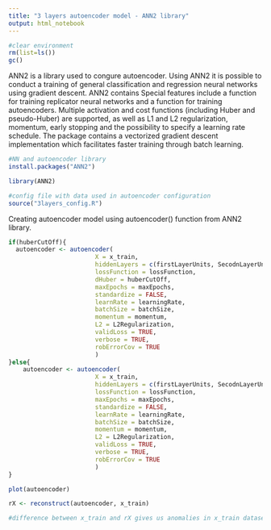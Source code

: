 ```yaml
---
title: "3 layers autoencoder model - ANN2 library"
output: html_notebook
---
```


```r
#clear environment
rm(list=ls())
gc()
```
ANN2 is a library used to congure autoencoder. Using ANN2 it is possible to conduct a
training of general classification and regression neural networks using gradient descent. ANN2 contains Special features include a function for training replicator neural networks and a function for training autoencoders. Multiple activation and cost functions (including Huber and pseudo-Huber) are supported, as well as L1 and L2 regularization, momentum, early stopping and the possibility to specify a learning rate schedule. The package contains a vectorized gradient descent implementation which facilitates faster training through batch learning.
```r
#NN and autoencoder library
install.packages("ANN2")

library(ANN2)

#config file with data used in autoencoder configuration
source("3layers_config.R")

```


Creating autoencoder model using autoencoder() function from ANN2 library.
```r

if(huberCutOff){
  autoencoder <- autoencoder(
                        X = x_train, 
                        hiddenLayers = c(firstLayerUnits, SecodnLayerUnits, ThirdLayerUnits),
                        lossFunction = lossFunction,
                        dHuber = huberCutOff,
                        maxEpochs = maxEpochs,
                        standardize = FALSE,
                        learnRate = learningRate,
                        batchSize = batchSize,
                        momentum = momentum,
                        L2 = L2Regularization,
                        validLoss = TRUE,
                        verbose = TRUE,
                        robErrorCov = TRUE
                        )
}else{
    autoencoder <- autoencoder(
                        X = x_train, 
                        hiddenLayers = c(firstLayerUnits, SecodnLayerUnits, ThirdLayerUnits),
                        lossFunction = lossFunction,
                        maxEpochs = maxEpochs,
                        standardize = FALSE,
                        learnRate = learningRate,
                        batchSize = batchSize,
                        momentum = momentum,
                        L2 = L2Regularization,
                        validLoss = TRUE,
                        verbose = TRUE,
                        robErrorCov = TRUE
                        )
}
```

```r
plot(autoencoder)

rX <- reconstruct(autoencoder, x_train)

#difference between x_train and rX gives us anomalies in x_train dataset.
```